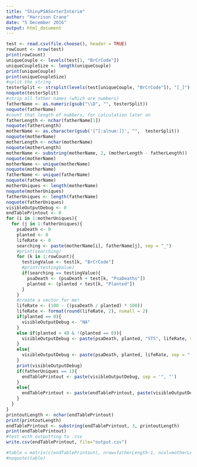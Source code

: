 ```yaml
---
title: "ShinyPSASorterInterim"
author: "Harrison Crane"
date: "5 December 2016"
output: html_document
---
```


```r
test <- read.csv(file.choose(), header = TRUE)
rowCount <- nrow(test)
print(rowCount)
uniqueCouple <- levels(test[1, "BrCrCode"])
uniqueCoupleSize <- length(uniqueCouple)
print(uniqueCouple)
print(uniqueCoupleSize)
#split the string
testerSplit <- strsplit(levels(test[uniqueCouple, "BrCrCode"]), "[_]")
noquote(testerSplit)
#strip all father names (which are numbers)
fatherName <- as.numeric(gsub("\\D", "", testerSplit))
noquote(fatherName)
#count that length of numbers, for calculation later on
fatherLength <- nchar(fatherName[1])
noquote(fatherLength)
motherName <- as.character(gsub('[^[:alnum:]]', "",  testerSplit))
noquote(motherName)
motherLength <- nchar(motherName)
noquote(motherLength)
motherName <- substring(motherName, 2, (motherLength - fatherLength))
noquote(motherName)
motherName <- unique(motherName)
noquote(motherName)
fatherName <- unique(fatherName)
noquote(fatherName)
motherUniques <- length(motherName)
noquote(motherUniques)
fatherUniques <- length(fatherName)
noquote(fatherUniques)
visibleOutputDebug <- 0
endTablePrintout <- 0
for (i in 1:motherUniques){
  for (j in 1:fatherUniques){
    psaDeath <- 0
    planted <- 0
    lifeRate <- 0
    searching <- paste(motherName[i], fatherName[j], sep = "_")
    #print(searching)
    for (k in 1:rowCount){
      testingValue <- test[k, "BrCrCode"]
      #print(testingValue)
      if(searching == testingValue){
        psaDeath <- (psaDeath + test[k, "PsaDeaths"])
        planted <- (planted + test[k, "Planted"])
      }
    }
    #create a vector for me!
    lifeRate <- (100 - ((psaDeath / planted) * 100))
    lifeRate <- format(round(lifeRate, 2), nsmall = 2)
    if(planted == 0){
      visibleOutputDebug <- "NA"
    }
    else if(planted < 40 & !(planted == 0)){
      visibleOutputDebug <- paste(psaDeath, planted, "STS", lifeRate, sep = " / ")
    }
    else{
      visibleOutputDebug <- paste(psaDeath, planted, lifeRate, sep = " / ")
    }
    print(visibleOutputDebug)
    if(fatherUniques == 1){
      endTablePrintout <- paste(visibleOutputDebug, sep = '", "')
    }
    else{
      endTablePrintout <- paste(endTablePrintout, paste(visibleOutputDebug), sep = '", "')
    }
  }
}
printoutLength <- nchar(endTablePrintout)
print(printoutLength)
endTablePrintout <- substring(endTablePrintout, 3, printoutLength)
print(endTablePrintout)
#test with outputting to .csv
write.csv(endTablePrintout, file="output.csv")

#table = matrix(c(endTablePrintout), nrow=fatherLength-1, ncol=motherLength-1)
#noquote(table)
```